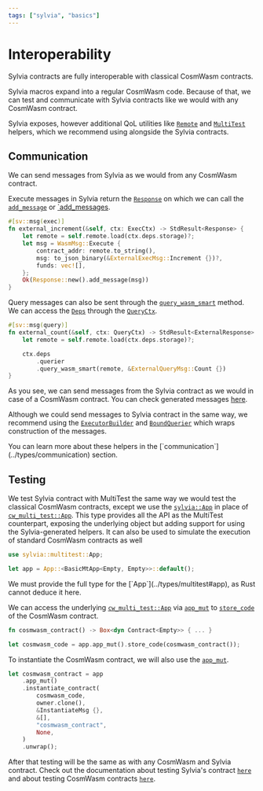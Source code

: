 ```yaml
---
tags: ["sylvia", "basics"]
---
```



# Interoperability

<Callout>
  Sylvia contracts are fully interoperable with classical CosmWasm contracts.
</Callout>

Sylvia macros expand into a regular CosmWasm code. Because of that, we can test
and communicate with Sylvia contracts like we would with any CosmWasm contract.

Sylvia exposes, however additional QoL utilities like
[`Remote`](../types/communication#remote) and [`MultiTest`](../types/multitest)
helpers, which we recommend using alongside the Sylvia contracts.

## Communication

We can send messages from Sylvia as we would from any CosmWasm contract.

Execute messages in Sylvia return the
[`Response`](https://docs.rs/cosmwasm-std/latest/cosmwasm_std/struct.Response.html)
on which we can call the
[`add_message`](https://docs.rs/cosmwasm-std/latest/cosmwasm_std/struct.Response.html#method.add_message)
or
[`add_messages](https://docs.rs/cosmwasm-std/latest/cosmwasm_std/struct.Response.html#method.add_messages).

```rust
#[sv::msg(exec)]
fn external_increment(&self, ctx: ExecCtx) -> StdResult<Response> {
    let remote = self.remote.load(ctx.deps.storage)?;
    let msg = WasmMsg::Execute {
        contract_addr: remote.to_string(),
        msg: to_json_binary(&ExternalExecMsg::Increment {})?,
        funds: vec![],
    };
    Ok(Response::new().add_message(msg))
}
```

Query messages can also be sent through the
[`query_wasm_smart`](https://docs.rs/cosmwasm-std/latest/cosmwasm_std/struct.QuerierWrapper.html#method.query_wasm_smart)
method. We can access the
[`Deps`](https://docs.rs/cosmwasm-std/latest/cosmwasm_std/struct.Deps.html)
through the [`QueryCtx`](../types/context).

```rust
#[sv::msg(query)]
fn external_count(&self, ctx: QueryCtx) -> StdResult<ExternalResponse> {
    let remote = self.remote.load(ctx.deps.storage)?;

    ctx.deps
        .querier
        .query_wasm_smart(remote, &ExternalQueryMsg::Count {})
}
```

As you see, we can send messages from the Sylvia contract as we would in case of
a CosmWasm contract. You can check generated messages
[here](../macros/generated-types/message-types).

Although we could send messages to Sylvia contract in the same way, we recommend
using the [`ExecutorBuilder`](../types/communication#executorbuilder) and
[`BoundQuerier`](../types/communication#boundquerier) which wraps construction
of the messages.

<Callout>
  You can learn more about these helpers in the
  [`communication`](../types/communication) section.
</Callout>

## Testing

We test Sylvia contract with MultiTest the same way we would test the classical
CosmWasm contracts, except we use the [`sylvia::App`](../types/multitest#app) in
place of
[`cw_multi_test::App`](https://docs.rs/cw-multi-test/latest/cw_multi_test/struct.App.html).
This type provides all the API as the MultiTest counterpart, exposing the
underlying object but adding support for using the Sylvia-generated helpers. It
can also be used to simulate the execution of standard CosmWasm contracts as
well

```rust
use sylvia::multitest::App;

let app = App::<BasicMtApp<Empty, Empty>>::default();
```

<Callout>
  We must provide the full type for the [`App`](../types/multitest#app), as Rust
  cannot deduce it here.
</Callout>

We can access the underlying
[`cw_multi_test::App`](https://docs.rs/cw-multi-test/latest/cw_multi_test/struct.App.html)
via
[`app_mut`](https://docs.rs/sylvia/latest/sylvia/multitest/struct.App.html#method.app_mut)
to
[`store_code`](https://docs.rs/cw-multi-test/latest/cw_multi_test/struct.App.html#method.store_code)
of the CosmWasm contract.

```rust
fn cosmwasm_contract() -> Box<dyn Contract<Empty>> { ... }

let cosmwasm_code = app.app_mut().store_code(cosmwasm_contract());
```

To instantiate the CosmWasm contract, we will also use the
[`app_mut`](https://docs.rs/sylvia/latest/sylvia/multitest/struct.App.html#method.app_mut).

```rust
let cosmwasm_contract = app
    .app_mut()
    .instantiate_contract(
        cosmwasm_code,
        owner.clone(),
        &InstantiateMsg {},
        &[],
        "cosmwasm_contract",
        None,
    )
    .unwrap();
```

After that testing will be the same as with any CosmWasm and Sylvia contract.
Check out the documentation about testing Sylvia's contract
[`here`](../types/multitest) and about testing CosmWasm contracts
[`here`](../../cw-multi-test).
